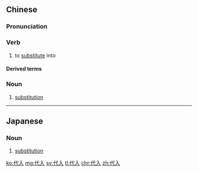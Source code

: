 ==Chinese==
{{zh-forms}}
{{wikipedia|lang=zh}}

===Pronunciation===
{{zh-pron
|m=dàirù
|c=doi6 jap6
|cat=v,n
}}

===Verb===
{{zh-verb}}

# {{lb|zh|maths}} to [[substitute]] into

====Derived terms====
{{zh-der|代入法}}

===Noun===
{{zh-noun}}

# {{lb|zh|maths}} [[substitution]]

----

==Japanese==
{{ja-kanjitab|だい|にゅう|yomi=o}}

===Noun===
{{ja-noun|だいにゅう}}

# [[substitution]]

[[ko:代入]]
[[mg:代入]]
[[sv:代入]]
[[tl:代入]]
[[chr:代入]]
[[zh:代入]]